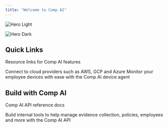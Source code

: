 ```yaml
---
title: "Welcome to Comp AI"
---
```


<img
  className="block dark:hidden"
  src="/packages/docs/CompAIbackground.jpeg"
  alt="Hero Light"
  title=""
/>

<img
  className="hidden dark:block"
  src="/packages/docs/CompAIbackground.jpeg"
  alt="Hero Dark"
  title=""
/>

## Quick Links

Resource links for Comp AI features

<CardGroup cols={2}>
  <Card title="Integrations" href="https://trycomp.ai/docs/integrations">
    Connect to cloud providers such as AWS, GCP and Azure
  </Card>
  <Card title="Comp AI Device Agent" href="https://trycomp.ai/docs/device-agent">
    Monitor your employee devices with ease with the Comp AI device agent
  </Card>
</CardGroup>

## Build with Comp AI

Comp AI API reference docs

<CardGroup cols={2}>
  <Card title="API Reference" icon="code" href="https://trycomp.ai/docs/api-reference/organization/get-organization-information">
    Build internal tools to help manage evidence collection, policies, employees and more with the Comp AI API
  </Card>
</CardGroup>
